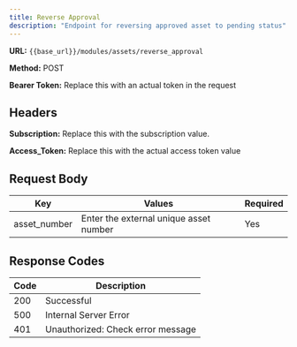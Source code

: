 ```yaml
---
title: Reverse Approval
description: "Endpoint for reversing approved asset to pending status"
---
```


**URL:** `{{base_url}}/modules/assets/reverse_approval`  <br />

**Method:** POST  <br />

**Bearer Token:** Replace this with an actual token in the request

## Headers
**Subscription:** Replace this with the subscription value.  <br />

**Access_Token:** Replace this with the actual access token value

## Request Body

| Key           | Values                                   | Required |
| ------------- | ---------------------------------------- | -------- |
| asset_number  | Enter the external unique asset number   | Yes      |

## Response Codes

| Code | Description                        |
| ---- | ---------------------------------- |
| 200  | Successful                         |
| 500  | Internal Server Error              |
| 401  | Unauthorized: Check error message  |
